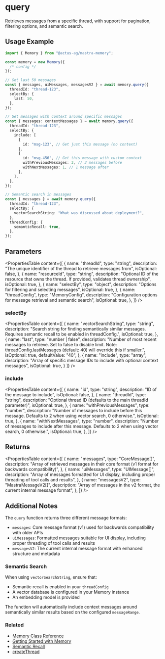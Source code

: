 # query

Retrieves messages from a specific thread, with support for pagination, filtering options, and semantic search.

## Usage Example

```typescript
import { Memory } from "@actus-ag/mastra-memory";

const memory = new Memory({
  /* config */
});

// Get last 50 messages
const { messages, uiMessages, messagesV2 } = await memory.query({
  threadId: "thread-123",
  selectBy: {
    last: 50,
  },
});

// Get messages with context around specific messages
const { messages: contextMessages } = await memory.query({
  threadId: "thread-123",
  selectBy: {
    include: [
      {
        id: "msg-123", // Get just this message (no context)
      },
      {
        id: "msg-456", // Get this message with custom context
        withPreviousMessages: 3, // 3 messages before
        withNextMessages: 1, // 1 message after
      },
    ],
  },
});

// Semantic search in messages
const { messages } = await memory.query({
  threadId: "thread-123",
  selectBy: {
    vectorSearchString: "What was discussed about deployment?",
  },
  threadConfig: {
    semanticRecall: true,
  },
});
```

## Parameters

<PropertiesTable
  content={[
    {
      name: "threadId",
      type: "string",
      description:
        "The unique identifier of the thread to retrieve messages from",
      isOptional: false,
    },
    {
      name: "resourceId",
      type: "string",
      description:
        "Optional ID of the resource that owns the thread. If provided, validates thread ownership",
      isOptional: true,
    },
    {
      name: "selectBy",
      type: "object",
      description: "Options for filtering and selecting messages",
      isOptional: true,
    },
    {
      name: "threadConfig",
      type: "MemoryConfig",
      description: "Configuration options for message retrieval and semantic search",
      isOptional: true,
    },
  ]}
/>

### selectBy

<PropertiesTable
  content={[
    {
      name: "vectorSearchString",
      type: "string",
      description: "Search string for finding semantically similar messages. Requires semantic recall to be enabled in threadConfig.",
      isOptional: true,
    },
    {
      name: "last",
      type: "number | false",
      description:
        "Number of most recent messages to retrieve. Set to false to disable limit. Note: threadConfig.lastMessages (default: 40) will override this if smaller.",
      isOptional: true,
      defaultValue: "40",
    },
    {
      name: "include",
      type: "array",
      description: "Array of specific message IDs to include with optional context messages",
      isOptional: true,
    }
  ]}
/>

### include

<PropertiesTable
  content={[
    {
      name: "id",
      type: "string",
      description: "ID of the message to include",
      isOptional: false,
    },
    {
      name: "threadId",
      type: "string",
      description: "Optional thread ID (defaults to the main threadId parameter)",
      isOptional: true,
    },
    {
      name: "withPreviousMessages",
      type: "number",
      description:
        "Number of messages to include before this message. Defaults to 2 when using vector search, 0 otherwise.",
      isOptional: true,
    },
    {
      name: "withNextMessages",
      type: "number",
      description:
        "Number of messages to include after this message. Defaults to 2 when using vector search, 0 otherwise.",
      isOptional: true,
    },
  ]}
/>

## Returns

<PropertiesTable
  content={[
    {
      name: "messages",
      type: "CoreMessage[]",
      description: "Array of retrieved messages in their core format (v1 format for backwards compatibility)",
    },
    {
      name: "uiMessages",
      type: "UIMessage[]",
      description: "Array of messages formatted for UI display, including proper threading of tool calls and results",
    },
    {
      name: "messagesV2",
      type: "MastraMessageV2[]",
      description: "Array of messages in the v2 format, the current internal message format",
    },
  ]}
/>

## Additional Notes

The `query` function returns three different message formats:

- `messages`: Core message format (v1) used for backwards compatibility with older APIs
- `uiMessages`: Formatted messages suitable for UI display, including proper threading of tool calls and results  
- `messagesV2`: The current internal message format with enhanced structure and metadata

### Semantic Search

When using `vectorSearchString`, ensure that:
- Semantic recall is enabled in your `threadConfig` 
- A vector database is configured in your Memory instance
- An embedding model is provided

The function will automatically include context messages around semantically similar results based on the configured `messageRange`.

### Related

- [Memory Class Reference](/reference/memory/Memory.mdx)
- [Getting Started with Memory](/docs/memory/overview.mdx)
- [Semantic Recall](/docs/memory/semantic-recall.mdx)
- [createThread](/reference/memory/createThread.mdx)
